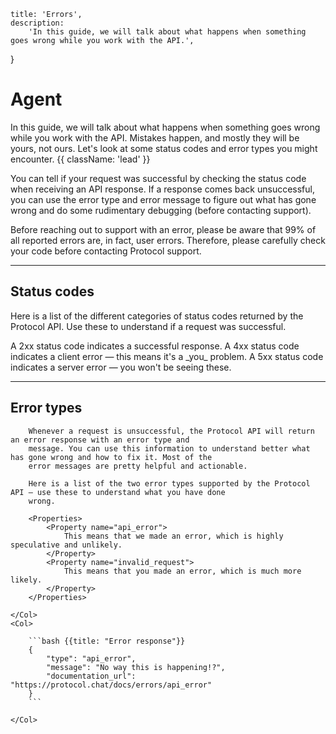     title: 'Errors',
    description:
        'In this guide, we will talk about what happens when something goes wrong while you work with the API.',
}

# Agent

In this guide, we will talk about what happens when something goes wrong while you work with the API. Mistakes happen, and mostly they will be yours, not ours. Let's look at some status codes and error types you might encounter. {{ className: 'lead' }}

You can tell if your request was successful by checking the status code when receiving an API response. If a response comes back unsuccessful, you can use the error type and error message to figure out what has gone wrong and do some rudimentary debugging (before contacting support).

<Note>
    Before reaching out to support with an error, please be aware that 99% of all
    reported errors are, in fact, user errors. Therefore, please carefully check
    your code before contacting Protocol support.
</Note>

---

## Status codes

Here is a list of the different categories of status codes returned by the Protocol API. Use these to understand if a request was successful.

<Properties>
    <Property name="2xx">
        A 2xx status code indicates a successful response.
    </Property>
    <Property name="4xx">
        A 4xx status code indicates a client error — this means it's a _you_
        problem.
    </Property>
    <Property name="5xx">
        A 5xx status code indicates a server error — you won't be seeing these.
    </Property>
</Properties>

---

## Error types

<Row>
    <Col>

        Whenever a request is unsuccessful, the Protocol API will return an error response with an error type and
        message. You can use this information to understand better what has gone wrong and how to fix it. Most of the
        error messages are pretty helpful and actionable.

        Here is a list of the two error types supported by the Protocol API — use these to understand what you have done
        wrong.

        <Properties>
            <Property name="api_error">
                This means that we made an error, which is highly speculative and unlikely.
            </Property>
            <Property name="invalid_request">
                This means that you made an error, which is much more likely.
            </Property>
        </Properties>

    </Col>
    <Col>

        ```bash {{title: "Error response"}}
        {
            "type": "api_error",
            "message": "No way this is happening!?",
            "documentation_url": "https://protocol.chat/docs/errors/api_error"
        }
        ```

    </Col>
</Row>
